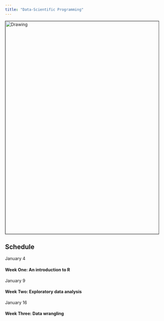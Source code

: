 ```yaml
---
title: "Data-Scientific Programming"
---
```


<img src="./_assets/pipeline.png" alt="Drawing" style="width: 700px;" border="1"/>

## Schedule

January 4

#### Week One: An introduction to R

January 9

#### Week Two: Exploratory data analysis

January 16

#### Week Three: Data wrangling